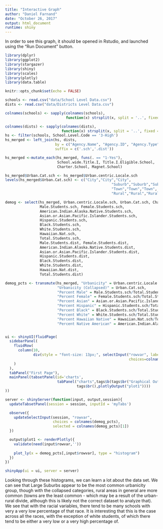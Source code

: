 ```yaml
---
title: "Interactive Graph"
author: "Daniel Farnand"
date: "October 26, 2017"
output: html_document
runtime: shiny
---
```


In order to see this graph, it should be opened in Rstudio, and launched using the "Run Document" button.


```r
library(dplyr)
library(ggplot2)
library(stargazer)
library(shiny)
library(scales)
library(plotly)
library(data.table)

knitr::opts_chunk$set(echo = FALSE)

schools <- read.csv("data/School Level Data.csv")
dists <- read.csv("data/Districts Level Data.csv")

colnames(schools) <- sapply(colnames(schools), 
                            function(x) strsplit(x, split = '..', fixed = T)[[1]][1])

colnames(dists) <- sapply(colnames(dists), 
                          function(x) strsplit(x, split = '..', fixed = T)[[1]][1])
hs <- filter(schools, School.Level.Code == '3-High')
hs_merged <- left_join(hs, dists,
                       by = c("Agency.Name", "Agency.ID", "Agency.Type", "State.Name", "State.Abbr"),
                       suffix = c('.sch','.dist'))

hs_merged <-mutate_each(hs_merged, funs(. == "1-Yes"),
                        School.wide.Title.I, Title.I.Eligible.School,
                        Charter.School, Magnet.School)

hs_merged$Urban.Cat.sch <- hs_merged$Urban.centric.Locale.sch
levels(hs_merged$Urban.Cat.sch) <- c("City","City","City",
                                                 "Suburb","Suburb","Suburb",
                                                 "Town","Town","Town",
                                                 "Rural","Rural","Rural")
```

```r
demog <- select(hs_merged, Urban.centric.Locale.sch, Urban.Cat.sch, Charter.School,
                Male.Students.sch, Female.Students.sch,
                American.Indian.Alaska.Native.Students.sch,
                Asian.or.Asian.Pacific.Islander.Students.sch,
                Hispanic.Students.sch,
                Black.Students.sch,
                White.Students.sch,
                Hawaiian.Nat.sch,
                Total.Students.sch,
                Male.Students.dist, Female.Students.dist,
                American.Indian.Alaska.Native.Students.dist,
                Asian.or.Asian.Pacific.Islander.Students.dist,
                Hispanic.Students.dist,
                Black.Students.dist,
                White.Students.dist,
                Hawaiian.Nat.dist,
                Total.Students.dist)

demog_pcts <- transmute(hs_merged, "Urbanicity" = Urban.centric.Locale.sch, 
                        "Urbanicity (Collapsed)" = Urban.Cat.sch,
                        "Percent Male" = Male.Students.sch/Total.Students.sch,
                        "Percent Female" = Female.Students.sch/Total.Students.sch,
                        "Percent Asian" = Asian.or.Asian.Pacific.Islander.Students.sch/Total.Students.sch,
                        "Percent Hispanic" = Hispanic.Students.sch/Total.Students.sch,
                        "Percent Black" = Black.Students.sch/Total.Students.sch,
                        "Percent White" = White.Students.sch/Total.Students.sch,
                        "Percent Hawaiian Native" = Hawaiian.Nat.sch/Total.Students.sch,
                        "Percent Native American" = American.Indian.Alaska.Native.Students.dist/Total.Students.sch)


ui <- shinyUI(fluidPage(
  sidebarPanel(
    fluidRow(
      column(10,
             div(style = "font-size: 13px;", selectInput("rowvar", label = "Select Variable", 
                                                         choices=colnames(demog))))
    )
  ),
  tabPanel("First Page"),
  mainPanel(tabsetPanel(id='charts',
                        tabPanel("charts",tags$b(tags$br("Graphical Output" )),
                                 tags$br(),plotlyOutput("plot1"))))
))

server <- shinyServer(function(input, output,session){
  updateTabsetPanel(session = session, inputId = 'myTabs')

  observe({
    updateSelectInput(session, "rowvar",
                      choices = colnames(demog_pcts),
                      selected = colnames(demog_pcts)[1])
  })

  output$plot1 <- renderPlotly({
    validate(need(input$rowvar,''))
    
    plot_ly(x = demog_pcts[,input$rowvar], type = "histogram")
  })
})

shinyApp(ui = ui, server = server)


```

Looking through these histograms, we can learn a lot about the data set. We can see that Large Suburbs appear to be the most common urbanicity group, though with the collapsed categories, rural areas in general are more common (towns are the least common - which may be a result of the urban-rural divide, although this is likely not the correct dataset to analyze that). We see that with the racial variables, there tend to be many schools with very a very low percentage of that race. It is interesting that this is the case across all the races, with the exception of white students, of which there tend to be either a very low or a very high percentage of. 
